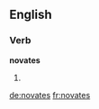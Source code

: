 ==English==

===Verb===
'''novates'''

# {{third-person singular of|[[novate]]}}

[[de:novates]]
[[fr:novates]]